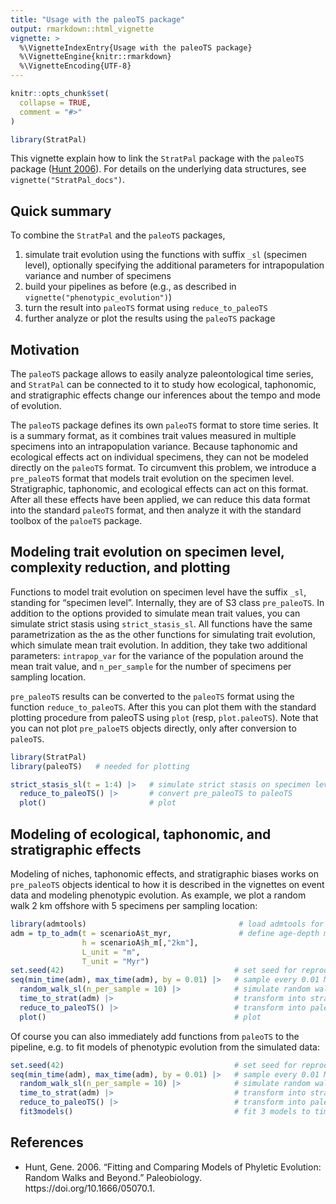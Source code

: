 ---
title: "Usage with the paleoTS package"
output: rmarkdown::html_vignette
vignette: >
  %\VignetteIndexEntry{Usage with the paleoTS package}
  %\VignetteEngine{knitr::rmarkdown}
  %\VignetteEncoding{UTF-8}
---

```{r, include = FALSE}
knitr::opts_chunk$set(
  collapse = TRUE,
  comment = "#>"
)
```

```{r setup}
library(StratPal)
```

This vignette explain how to link the `StratPal` package with the `paleoTS` package ([Hunt 2006](#References)). For details on the underlying data structures, see `vignette("StratPal_docs")`.

## Quick summary

To combine the `StratPal` and the `paleoTS` packages,

1. simulate trait evolution using the functions with suffix `_sl` (specimen level), optionally specifying the additional parameters for intrapopulation variance and number of specimens
2. build your pipelines as before (e.g., as described in `vignette("phenotypic_evolution")`)
3. turn the result into `paleoTS` format using `reduce_to_paleoTS`
4. further analyze or plot the results using the `paleoTS` package

## Motivation

The `paleoTS` package allows to easily analyze paleontological time series, and `StratPal` can be connected to it to study how ecological, taphonomic, and stratigraphic effects change our inferences about the tempo and mode of evolution.

The `paleoTS` package defines its own `paleoTS` format to store time series. It is a summary format, as it combines trait values measured in multiple specimens into an intrapopulation variance. Because taphonomic and ecological effects act on individual specimens, they can not be modeled directly on the `paleoTS` format. To circumvent this problem, we introduce a `pre_paleoTS` format that models trait evolution on the specimen level. Stratigraphic, taphonomic, and ecological effects can act on this format. After all these effects have been applied, we can reduce this data format into the standard `paleoTS` format, and then analyze it with the standard toolbox of the `paloeTS` package.

## Modeling trait evolution on specimen level, complexity reduction, and plotting

Functions to model trait evolution on specimen level have the suffix `_sl`, standing for "specimen level". Internally, they are of S3 class `pre_paleoTS`. In addition to the options provided to simulate mean trait values, you can simulate strict stasis using `strict_stasis_sl`. All functions have the same parametrization as the as the other functions for simulating trait evolution, which simulate mean trait evolution. In addition, they take two additional parameters: `intrapop_var` for the variance of the population around the mean trait value, and `n_per_sample` for the number of specimens per sampling location.

`pre_paleoTS` results can be converted to the `paleoTS` format using the function `reduce_to_paleoTS`. After this you can plot them with the standard plotting procedure from paleoTS using `plot` (resp, `plot.paleoTS`). Note that you can not plot `pre_paloeTS` objects directly, only after conversion to `paleoTS`.

```{r fig.alt="plot of strict stasis"}
library(StratPal)
library(paleoTS)   # needed for plotting

strict_stasis_sl(t = 1:4) |>   # simulate strict stasis on specimen level in `pre_paleoTS` format
  reduce_to_paleoTS() |>       # convert pre_paleoTS to paleoTS
  plot()                       # plot
```

## Modeling of ecological, taphonomic, and stratigraphic effects

Modeling of niches, taphonomic effects, and stratigraphic biases works on `pre_paleoTS` objects identical to how it is described in the vignettes on event data and modeling phenotypic evolution. As example, we plot a random walk 2 km offshore with 5 specimens per sampling location:

```{r, fig.alt="plot of a random walk after stratigraphic transformation"}
library(admtools)                                  # load admtools for stratigraphic transformation
adm = tp_to_adm(t = scenarioA$t_myr,               # define age-depth model
                h = scenarioA$h_m[,"2km"],
                L_unit = "m",
                T_unit = "Myr")    
set.seed(42)                                      # set seed for reproducibility
seq(min_time(adm), max_time(adm), by = 0.01) |>   # sample every 0.01 Myr
  random_walk_sl(n_per_sample = 10) |>            # simulate random walk on specimen level
  time_to_strat(adm) |>                           # transform into stratigraphic domain
  reduce_to_paleoTS() |>                          # transform into paleoTS format
  plot()                                          # plot
```

Of course you can also immediately add functions from `paleoTS` to the pipeline, e.g. to fit models of phenotypic evolution from the simulated data:

```{r}
set.seed(42)                                      # set seed for reproducibility
seq(min_time(adm), max_time(adm), by = 0.01) |>   # sample every 0.01 Myr
  random_walk_sl(n_per_sample = 10) |>            # simulate random walk on specimen level
  time_to_strat(adm) |>                           # transform into stratigraphic domain
  reduce_to_paleoTS() |>                          # transform into paleoTS format
  fit3models()                                    # fit 3 models to time series
```

## References {#References}

* Hunt, Gene. 2006. “Fitting and Comparing Models of Phyletic Evolution: Random Walks and Beyond.” Paleobiology. https://doi.org/10.1666/05070.1.
